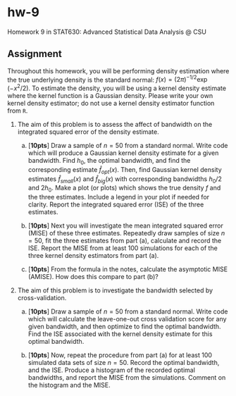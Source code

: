 # hw-9

Homework 9 in STAT630: Advanced Statistical Data Analysis @ CSU

## Assignment

Throughout this homework, you will be performing density estimation where the true underlying density is the standard normal:  $f(x) = (2\pi)^{-1/2} \exp(-x^2/2)$.  To estimate the density, you will be using a kernel density estimate where the kernel function is a Gaussian density. Please write your own kernel density estimator; do not use a kernel density estimator function from `R`.

1. The aim of this problem is to assess the affect of bandwidth on the integrated squared error of the density estimate. 

    a) [**10pts**] Draw a sample of $n = 50$ from a standard normal. Write code which will produce a Gaussian kernel density estimate for a given bandwidth. Find $h_0$, the optimal bandwidth, and find the corresponding estimate $\hat f_{opt}(x)$. Then, find Gaussian kernel density estimates $\hat f_{small}(x)$ and $\hat f_{big}(x)$ with corresponding bandwidths $h_0/2$ and $2 h_0$. Make a plot (or plots) which shows the true density $f$ and the three estimates. Include a legend in your plot if needed for clarity. Report the integrated squared error (ISE) of the three estimates.
  
    b) [**10pts**] Next you will investigate the mean integrated squared error (MISE) of these three estimates.  Repeatedly draw samples of size $n = 50$, fit the three estimates from part (a), calculate and record the ISE.  Report the MISE from at least 100 simulations for each of the three kernel density estimators from part (a).
  
    c) [**10pts**] From the formula in the notes, calculate the asymptotic MISE (AMISE).  How does this compare to part (b)?
  
  
1.  The aim of this problem is to investigate the bandwidth selected by cross-validation.

    a)  [**10pts**] Draw a sample of $n = 50$ from a standard normal.  Write code which will calculate the leave-one-out cross validation score for any given bandwidth, and then optimize to find the optimal bandwidth.  Find the ISE associated with the kernel density estimate for this optimal bandwidth.
  
    b)  [**10pts**] Now, repeat the procedure from part (a) for at least 100 simulated data sets of size $n = 50$.  Record the optimal bandwidth, and the ISE.  Produce a histogram of the recorded optimal bandwidths, and report the MISE from the simulations.  Comment on the histogram and the MISE.